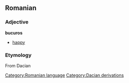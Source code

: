 == Romanian ==
=== Adjective ===
'''bucuros'''

* [[happy]]

=== Etymology ===
From Dacian

[[Category:Romanian language]]
[[Category:Dacian derivations]]